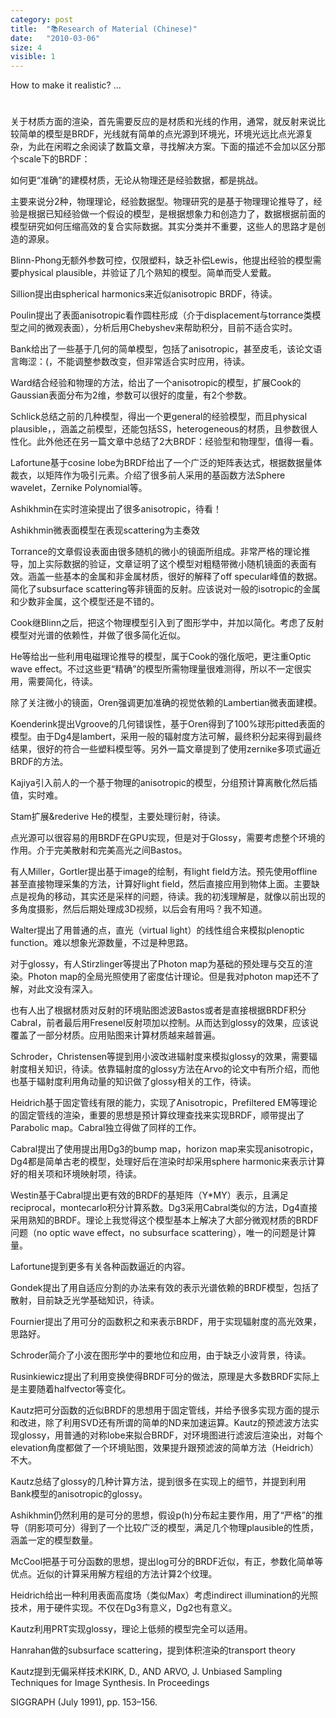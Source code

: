 ```yaml
---
category: post
title:  "📚Research of Material (Chinese)"
date:   "2010-03-06"
size: 4
visible: 1
---
```


How to make it realistic? ...

#

关于材质方面的渲染，首先需要反应的是材质和光线的作用，通常，就反射来说比较简单的模型是BRDF，光线就有简单的点光源到环境光，环境光远比点光源复杂，为此在闲暇之余阅读了数篇文章，寻找解决方案。下面的描述不会加以区分那个scale下的BRDF：

如何更“准确”的建模材质，无论从物理还是经验数据，都是挑战。

主要来说分2种，物理理论，经验数据型。物理研究的是基于物理理论推导了，经验是根据已知经验做一个假设的模型，是根据想象力和创造力了，数据根据前面的模型研究如何压缩高效的复合实际数据。其实分类并不重要，这些人的思路才是创造的源泉。

Blinn-Phong无额外参数可控，仅限塑料，缺乏补偿Lewis，他提出经验的模型需要physical plausible，并验证了几个熟知的模型。简单而受人爱戴。

Sillion提出由spherical harmonics来近似anisotropic BRDF，待读。

Poulin提出了表面anisotropic看作圆柱形成（介于displacement与torrance类模型之间的微观表面），分析后用Chebyshev来帮助积分，目前不适合实时。

Bank给出了一些基于几何的简单模型，包括了anisotropic，甚至皮毛，该论文语言晦涩：(，不能调整参数改变，但非常适合实时应用，待读。

Ward结合经验和物理的方法，给出了一个anisotropic的模型，扩展Cook的Gaussian表面分布为2维，参数可以很好的度量，有2个参数。

Schlick总结之前的几种模型，得出一个更general的经验模型，而且physical plausible，，涵盖之前模型，还能包括SS，heterogeneous的材质，且参数很人性化。此外他还在另一篇文章中总结了2大BRDF：经验型和物理型，值得一看。

Lafortune基于cosine lobe为BRDF给出了一个广泛的矩阵表达式，根据数据量体裁衣，以矩阵作为吸引元素。介绍了很多前人采用的基函数方法Sphere wavelet，Zernike Polynomial等。

Ashikhmin在实时渲染提出了很多anisotropic，待看！

Ashikhmin微表面模型在表现scattering为主奏效

Torrance的文章假设表面由很多随机的微小的镜面所组成。非常严格的理论推导，加上实际数据的验证，文章证明了这个模型对粗糙带微小随机镜面的表面有效。涵盖一些基本的金属和非金属材质，很好的解释了off specular峰值的数据。简化了subsurface scattering等非镜面的反射。应该说对一般的isotropic的金属和少数非金属，这个模型还是不错的。

Cook继Blinn之后，把这个物理模型引入到了图形学中，并加以简化。考虑了反射模型对光谱的依赖性，并做了很多简化近似。

He等给出一些利用电磁理论推导的模型，属于Cook的强化版吧，更注重Optic wave effect。不过这些更“精确”的模型所需物理量很难测得，所以不一定很实用，需要简化，待读。

除了关注微小的镜面，Oren强调更加准确的视觉依赖的Lambertian微表面建模。

Koenderink提出Vgroove的几何错误性，基于Oren得到了100%球形pitted表面的模型。由于Dg4是lambert，采用一般的辐射度方法可解，最终积分起来得到最终结果，很好的符合一些塑料模型等。另外一篇文章提到了使用zernike多项式逼近BRDF的方法。

Kajiya引入前人的一个基于物理的anisotropic的模型，分组预计算离散化然后插值，实时难。

Stam扩展&rederive He的模型，主要处理衍射，待读。

点光源可以很容易的用BRDF在GPU实现，但是对于Glossy，需要考虑整个环境的作用。介于完美散射和完美高光之间Bastos。

有人Miller，Gortler提出基于image的绘制，有light field方法。预先使用offline甚至直接物理采集的方法，计算好light field，然后直接应用到物体上面。主要缺点是视角的移动，其实还是采样的问题，待读。我的初浅理解是，就像以前出现的多角度摄影，然后后期处理成3D视频，以后会有用吗？我不知道。

Walter提出了用普通的点，直光（virtual light）的线性组合来模拟plenoptic function。难以想象光源数量，不过是种思路。

对于glossy，有人Stirzlinger等提出了Photon map为基础的预处理与交互的渲染。Photon map的全局光照使用了密度估计理论。但是我对photon map还不了解，对此文没有深入。

也有人出了根据材质对反射的环境贴图滤波Bastos或者是直接根据BRDF积分Cabral，前者最后用Fresenel反射项加以控制。从而达到glossy的效果，应该说覆盖了一部分材质。应用贴图来计算材质越来越普遍。

Schroder，Christensen等提到用小波改进辐射度来模拟glossy的效果，需要辐射度相关知识，待读。依靠辐射度的glossy方法在Arvo的论文中有所介绍，而他也基于辐射度利用角动量的知识做了glossy相关的工作，待读。

Heidrich基于固定管线有限的能力，实现了Anisotropic，Prefiltered EM等理论的固定管线的渲染，重要的思想是预计算纹理查找来实现BRDF，顺带提出了Parabolic map。Cabral独立得做了同样的工作。

Cabral提出了使用提出用Dg3的bump map，horizon map来实现anisotropic，Dg4都是简单古老的模型，处理好后在渲染时却采用sphere harmonic来表示计算好的相关项和环境映射项，待读。

Westin基于Cabral提出更有效的BRDF的基矩阵（Y*MY）表示，且满足reciprocal，montecarlo积分计算系数。Dg3采用Cabral类似的方法，Dg4直接采用熟知的BRDF。理论上我觉得这个模型基本上解决了大部分微观材质的BRDF问题（no optic wave effect，no subsurface scattering），唯一的问题是计算量。

Lafortune提到更多有关各种函数逼近的内容。

Gondek提出了用自适应分割的办法来有效的表示光谱依赖的BRDF模型，包括了散射，目前缺乏光学基础知识，待读。

Fournier提出了用可分的函数积之和来表示BRDF，用于实现辐射度的高光效果，思路好。

Schroder简介了小波在图形学中的要地位和应用，由于缺乏小波背景，待读。

Rusinkiewicz提出了利用变换使得BRDF可分的做法，原理是大多数BRDF实际上是主要随着halfvector等变化。

Kautz把可分函数的近似BRDF的思想用于固定管线，并给予很多实现方面的提示和改进，除了利用SVD还有所谓的简单的ND来加速运算。Kautz的预滤波方法实现glossy，用普通的对称lobe来拟合BRDF，对环境图进行滤波后渲染出，对每个elevation角度都做了一个环境贴图，效果提升跟预滤波的简单方法（Heidrich）不大。

Kautz总结了glossy的几种计算方法，提到很多在实现上的细节，并提到利用Bank模型的anisotropic的glossy。

Ashikhmin仍然利用的是可分的思想，假设p(h)分布起主要作用，用了“严格”的推导（阴影项可分）得到了一个比较广泛的模型，满足几个物理plausible的性质，涵盖一定的模型数量。

McCool把基于可分函数的思想，提出log可分的BRDF近似，有正，参数化简单等优点。近似的计算采用解方程组的方法计算2个纹理。

Heidrich给出一种利用表面高度场（类似Max）考虑indirect illumination的光照技术，用于硬件实现。不仅在Dg3有意义，Dg2也有意义。

Kautz利用PRT实现glossy，理论上低频的模型完全可以适用。

Hanrahan做的subsurface scattering，提到体积渲染的transport theory

Kautz提到无偏采样技术KIRK, D., AND ARVO, J. Unbiased Sampling Techniques for Image Synthesis. In Proceedings

SIGGRAPH (July 1991), pp. 153–156.

